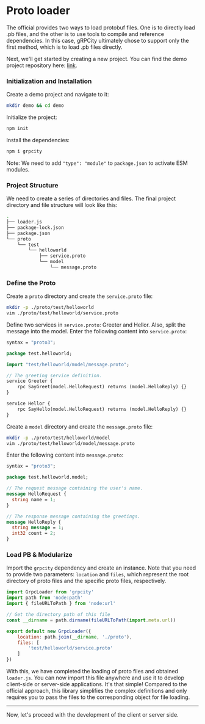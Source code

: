 # Proto loader

The official provides two ways to load protobuf files. One is to directly load .pb files, and the other is to use tools to compile and reference dependencies. In this case, gRPCity ultimately chose to support only the first method, which is to load .pb files directly.

Next, we'll get started by creating a new project. You can find the demo project repository here: [link](https://github.com/chakhsu/grpcity-basic-demo).

### Initialization and Installation

Create a demo project and navigate to it:
```bash filename="Terminal"
mkdir demo && cd demo
```

Initialize the project:
```bash filename="Terminal" sh npm2yarn
npm init
```

Install the dependencies:
```bash filename="Terminal" npm2yarn
npm i grpcity
```

Note: We need to add `"type": "module"` to `package.json` to activate ESM modules.

### Project Structure

We need to create a series of directories and files. The final project directory and file structure will look like this:

```bash filename="Terminal" {2}
.
├── loader.js
├── package-lock.json
├── package.json
└── proto
    └── test
        └── helloworld
            ├── service.proto
            └── model
                └── message.proto
```

### Define the Proto

Create a `proto` directory and create the `service.proto` file:
```bash filename="Terminal"
mkdir -p ./proto/test/helloworld
vim ./proto/test/helloworld/service.proto
```

Define two services in `service.proto`: Greeter and Hellor. Also, split the message into the model.
Enter the following content into `service.proto`:

```proto filename="./proto/test/helloworld/service.proto"
syntax = "proto3";

package test.helloworld;

import "test/helloworld/model/message.proto";

// The greeting service definition.
service Greeter {
    rpc SayGreet(model.HelloRequest) returns (model.HelloReply) {}
}

service Hellor {
    rpc SayHello(model.HelloRequest) returns (model.HelloReply) {}
}
```

Create a `model` directory and create the `message.proto` file:
```bash filename="Terminal"
mkdir -p ./proto/test/helloworld/model
vim ./proto/test/helloworld/model/message.proto
```

Enter the following content into `message.proto`:

```proto filename="./proto/test/helloworld/model/message.proto"
syntax = "proto3";

package test.helloworld.model;

// The request message containing the user's name.
message HelloRequest {
  string name = 1;
}

// The response message containing the greetings.
message HelloReply {
  string message = 1;
  int32 count = 2;
}
```

### Load PB & Modularize

Import the `grpcity` dependency and create an instance. Note that you need to provide two parameters: `location` and `files`, which represent the root directory of proto files and the specific proto files, respectively.

```js filename="./loader.js"
import GrpcLoader from 'grpcity'
import path from 'node:path'
import { fileURLToPath } from 'node:url'

// Get the directory path of this file
const __dirname = path.dirname(fileURLToPath(import.meta.url))

export default new GrpcLoader({
    location: path.join(__dirname, './proto'),
    files: [
        'test/helloworld/service.proto'
    ]
})
```

With this, we have completed the loading of proto files and obtained `loader.js`. You can now import this file anywhere and use it to develop client-side or server-side applications. It's that simple! Compared to the official approach, this library simplifies the complex definitions and only requires you to pass the files to the corresponding object for file loading.

---

Now, let's proceed with the development of the client or server side.
